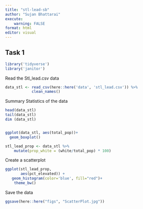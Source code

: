 ```yaml
---
title: "stl-lead-sb"
author: "Sujan Bhattarai"
execute:
    warning: FALSE
format: html
editor: visual
---
```


## Task 1

```r
library('tidyverse')
library('janitor')
```

Read the Stl_lead.csv data

```r
data_stl <- read_csv(here::here('data', 'stl_lead.csv')) %>% 
            clean_names()
```

Summary Statistics of the data

```r
head(data_stl)
tail(data_stl)
dim (data_stl)
```

```r

```

```r
ggplot(data_stl, aes(total_pop))+
  geom_boxplot()
```

```r
stl_lead_prop <- data_stl %>% 
    mutate(prop_white = (white/total_pop) * 100)
```

Create a scatterplot

```r
ggplot(stl_lead_prop,
       aes(pct_elevated)) +
   geom_histogram(color='blue', fill="red")+
    theme_bw()
```

Save the data

```r
ggsave(here::here("figs", "ScatterPlot.jpg"))
```
